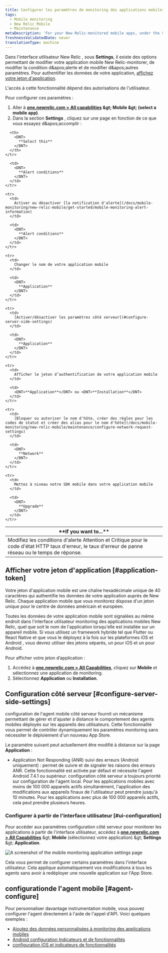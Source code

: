 ```yaml
---
title: Configurer les paramètres de monitoring des applications mobiles
tags:
  - Mobile monitoring
  - New Relic Mobile
  - Maintenance
metaDescription: 'For your New Relic-monitored mobile apps, under the Settings tab there are options for editing various settings.'
freshnessValidatedDate: never
translationType: machine
---
```


Dans l'interface utilisateur New Relic <InlinePopover type="mobile" />, sous <DNT>**Settings**</DNT>, il existe des options permettant de modifier votre application mobile New Relic-monitorer, de modifier la condition d&amp;apos;alerte et de modifier d&amp;apos;autres paramètres. Pour authentifier les données de votre application, [affichez votre jeton d'application](/docs/mobile-monitoring/new-relic-mobile/maintenance/configure-settings-for-mobile-monitoring/#application-token).

<Callout variant="important">
  L'accès à cette fonctionnalité dépend des autorisations de l'utilisateur.
</Callout>

Pour configurer ces paramètres :

1. Aller à <DNT>**[one.newrelic.com &gt; All capabilities](https://one.newrelic.com/all-capabilities) &amp;gt; Mobile &amp;gt; (select a mobile app)**</DNT>.
2. Dans la section **Settings** , cliquez sur une page en fonction de ce que vous essayez d&amp;apos;accomplir :

<table>
  <thead>
    <tr>
      <th width={350}>
        <DNT>
          **If you want to...**
        </DNT>
      </th>

      <th>
        <DNT>
          **Select this**
        </DNT>
      </th>
    </tr>
  </thead>

  <tbody>
    <tr>
      <td>
        Modifiez les conditions d'alerte Attention et Critique pour le code d'état HTTP taux d'erreur, le taux d'erreur de panne réseau ou le temps de réponse.
      </td>

      <td>
        <DNT>
          **Alert conditions**
        </DNT>
      </td>
    </tr>

    <tr>
      <td>
        Activer ou désactiver [la notification d'alerte](/docs/mobile-monitoring/new-relic-mobile/get-started/mobile-monitoring-alert-information)
      </td>

      <td>
        <DNT>
          **Alert conditions**
        </DNT>
      </td>
    </tr>

    <tr>
      <td>
        Changer le nom de votre application mobile
      </td>

      <td>
        <DNT>
          **Application**
        </DNT>
      </td>
    </tr>

    <tr>
      <td>
        [Activer/désactiver les paramètres côté serveur](#configure-server-side-settings)
      </td>

      <td>
        <DNT>
          **Application**
        </DNT>
      </td>
    </tr>

    <tr>
      <td>
        Afficher le jeton d’authentification de votre application mobile
      </td>

      <td>
        <DNT>**Application**</DNT> ou <DNT>**Installation**</DNT>
      </td>
    </tr>

    <tr>
      <td>
        [Bloquer ou autoriser le nom d'hôte, créer des règles pour les codes de statut et créer des alias pour le nom d'hôte](/docs/mobile-monitoring/new-relic-mobile/maintenance/configure-network-request-settings)
      </td>

      <td>
        <DNT>
          **Network**
        </DNT>
      </td>
    </tr>

    <tr>
      <td>
        Mettez à niveau notre SDK mobile dans votre application mobile
      </td>

      <td>
        <DNT>
          **Upgrade**
        </DNT>
      </td>
    </tr>
  </tbody>
</table>

## Afficher votre jeton d'application [#application-token]

Votre jeton d'application mobile est une chaîne hexadécimale unique de 40 caractères qui authentifie les données de votre application auprès de New Relic. Chaque application mobile que vous monitorez dispose d'un jeton unique pour le centre de données américain et européen.

Toutes les données de votre application mobile sont signalées au même endroit dans l'interface utilisateur monitoring des applications mobiles New Relic, quel que soit le nom de l'application lorsqu'elle est installée sur un appareil mobile. Si vous utilisez un framework hybride tel que Flutter ou React Native et que vous le déployez à la fois sur les plateformes iOS et Android , vous devrez utiliser des jetons séparés, un pour iOS et un pour Android.

Pour afficher votre jeton d’application :

1. Accédez à <DNT>**[one.newrelic.com &gt; All Capabilities](https://one.newrelic.com/all-capabilities)**</DNT>, cliquez sur <DNT>**Mobile**</DNT> et sélectionnez une application de monitoring.
2. Sélectionnez <DNT>**Application**</DNT> ou <DNT>**Installation**</DNT>.

## Configuration côté serveur [#configure-server-side-settings]

configuration de l'agent mobile côté serveur fournit un mécanisme permettant de gérer et d'ajuster à distance le comportement des agents mobiles déployés sur les appareils des utilisateurs. Cette fonctionnalité vous permet de contrôler dynamiquement les paramètres monitoring sans nécessiter le déploiement d'un nouveau App Store.

Le paramètre suivant peut actuellement être modifié à distance sur la page **Application** :

* Application Not Responding (ANR) suivi des erreurs (Android uniquement) : permet de suivre et de signaler les raisons des erreurs ANR. Cette fonctionnalité est activée par défaut et nécessite l'agent Android 7.4.1 ou supérieur. <Callout variant="important">configuration côté serveur a toujours priorité sur configuration de l'agent local. Pour les applications mobiles avec moins de 100 000 appareils actifs simultanément, l'application des modifications aux appareils finaux de l'utilisateur peut prendre jusqu'à 10 minutes. Pour les applications avec plus de 100 000 appareils actifs, cela peut prendre plusieurs heures.</Callout>

### Configurer à partir de l'interface utilisateur [#ui-configuration]

Pour accéder aux paramètres configuration côté serveur pour monitorer les applications à partir de l'interface utilisateur, accédez à <DNT>**[one.newrelic.com &gt; All Capabilities](https://one.newrelic.com/all-capabilities)**</DNT> &amp;gt; <DNT>**Mobile**</DNT> (sélectionnez votre application) &amp;gt; <DNT>**Settings**</DNT> &amp;gt; <DNT>**Application**</DNT>.

<img title="Mobile monitoring application settings" alt="A screenshot of the mobile monitoring application settings page" src="/images/mobile_screenshot-full_mobile-app-settings.webp" />

Cela vous permet de configurer certains paramètres dans l'interface utilisateur. Cela applique automatiquement vos modifications à tous les agents sans avoir à redéployer une nouvelle application sur l'App Store.

## configurationde l'agent mobile [#agent-configure]

Pour personnaliser davantage instrumentation mobile, vous pouvez configurer l'agent directement à l'aide de l'appel d'API. Voici quelques exemples :

* [Ajoutez des données personnalisées à monitoring des applications mobiles](/docs/mobile-monitoring/new-relic-mobile/maintenance/add-custom-data-new-relic-mobile)
* [Android configuration Indicateurs et de fonctionnalités](/docs/mobile-monitoring/new-relic-mobile-android/install-configure/android-agent-configuration-feature-flags)
* [configuration iOS et indicateurs de fonctionnalités](/docs/mobile-monitoring/new-relic-mobile-ios/api-guides/ios-agent-configuration-feature-flags)